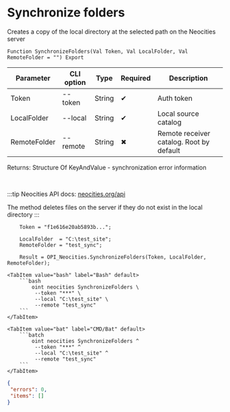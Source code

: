 ﻿---
sidebar_position: 5
description: Synchronize folders and other functions to work with Neocities in the Open Integration Package, a free open-source integration library for 1C:Enterprise 8, OneScript and CLI
keywords: [1C, 1С, 1С:Enterprise, 1С:Enterprise 8.3, API, Integration, Services, Exchange, OneScript, CLI, Neocities]
---


# Synchronize folders
 Creates a copy of the local directory at the selected path on the Neocities server



`Function SynchronizeFolders(Val Token, Val LocalFolder, Val RemoteFolder = "") Export`

  | Parameter | CLI option | Type | Required | Description |
  |-|-|-|-|-|
  | Token | --token | String | &#x2714; | Auth token |
  | LocalFolder | --local | String | &#x2714; | Local source catalog |
  | RemoteFolder | --remote | String | &#x2716; | Remote receiver catalog. Root by default |

  
  Returns:  Structure Of KeyAndValue - synchronization error information

<br/>

:::tip
Neocities API docs: [neocities.org/api](https://neocities.org/api)

The method deletes files on the server if they do not exist in the local directory
:::
<br/>


```bsl title="1C:Enterprise/OneScript code example"
    Token = "f1e616e20ab5893b...";

    LocalFolder  = "C:\test_site";
    RemoteFolder = "test_sync";

    Result = OPI_Neocities.SynchronizeFolders(Token, LocalFolder, RemoteFolder);
```
 

 <Tabs>
  
    <TabItem value="bash" label="Bash" default>
        ```bash
            oint neocities SynchronizeFolders \
             --token "***" \
             --local "C:\test_site" \
             --remote "test_sync"
        ```
    </TabItem>
  
    <TabItem value="bat" label="CMD/Bat" default>
        ```batch
            oint neocities SynchronizeFolders ^
             --token "***" ^
             --local "C:\test_site" ^
             --remote "test_sync"
        ```
    </TabItem>
</Tabs>


```json title="Result"
{
 "errors": 0,
 "items": []
}
```
